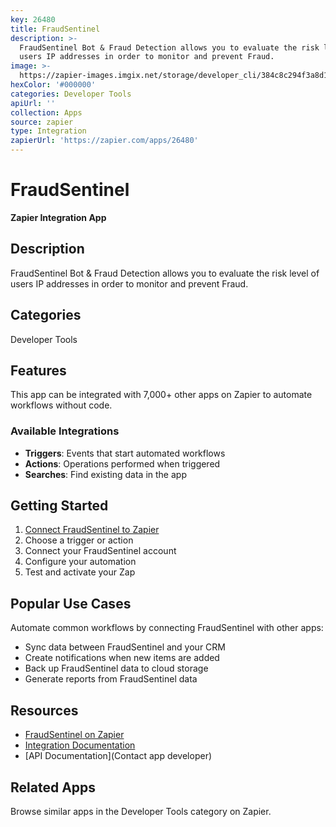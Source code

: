```yaml
---
key: 26480
title: FraudSentinel
description: >-
  FraudSentinel Bot & Fraud Detection allows you to evaluate the risk level of
  users IP addresses in order to monitor and prevent Fraud.
image: >-
  https://zapier-images.imgix.net/storage/developer_cli/384c8c294f3a8d107b3fefe85ba7f5ee.png?auto=format%2Ccompress&ixlib=python-3.0.0&q=50
hexColor: '#000000'
categories: Developer Tools
apiUrl: ''
collection: Apps
source: zapier
type: Integration
zapierUrl: 'https://zapier.com/apps/26480'
---
```

# FraudSentinel

**Zapier Integration App**

## Description

FraudSentinel Bot & Fraud Detection allows you to evaluate the risk level of users IP addresses in order to monitor and prevent Fraud.

## Categories

Developer Tools

## Features

This app can be integrated with 7,000+ other apps on Zapier to automate workflows without code.

### Available Integrations

- **Triggers**: Events that start automated workflows
- **Actions**: Operations performed when triggered
- **Searches**: Find existing data in the app

## Getting Started

1. [Connect FraudSentinel to Zapier](https://zapier.com/apps/26480)
2. Choose a trigger or action
3. Connect your FraudSentinel account
4. Configure your automation
5. Test and activate your Zap

## Popular Use Cases

Automate common workflows by connecting FraudSentinel with other apps:

- Sync data between FraudSentinel and your CRM
- Create notifications when new items are added
- Back up FraudSentinel data to cloud storage
- Generate reports from FraudSentinel data

## Resources

- [FraudSentinel on Zapier](https://zapier.com/apps/26480)
- [Integration Documentation](https://zapier.com/apps/26480/integrations)
- [API Documentation](Contact app developer)

## Related Apps

Browse similar apps in the Developer Tools category on Zapier.
